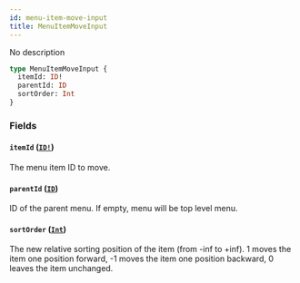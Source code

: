 ```yaml
---
id: menu-item-move-input
title: MenuItemMoveInput
---
```


No description

```graphql
type MenuItemMoveInput {
  itemId: ID!
  parentId: ID
  sortOrder: Int
}
```

### Fields

#### `itemId` ([`ID!`](/docs/developer/api-reference/scalars/id))

The menu item ID to move.

#### `parentId` ([`ID`](/docs/developer/api-reference/scalars/id))

ID of the parent menu. If empty, menu will be top level menu.

#### `sortOrder` ([`Int`](/docs/developer/api-reference/scalars/int))

The new relative sorting position of the item (from -inf to +inf). 1 moves the item one position forward, -1 moves the item one position backward, 0 leaves the item unchanged.
